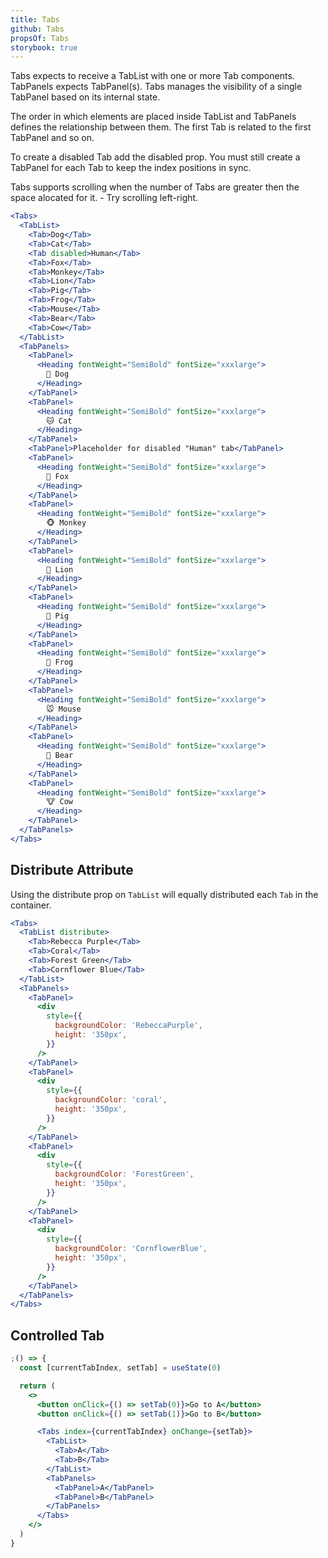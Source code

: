 ```yaml
---
title: Tabs
github: Tabs
propsOf: Tabs
storybook: true
---
```


Tabs expects to receive a TabList with one or more Tab components. TabPanels expects TabPanel(s). Tabs manages the visibility of a single TabPanel based on its internal state.

The order in which elements are placed inside TabList and TabPanels defines the relationship between them. The first Tab is related to the first TabPanel and so on.

To create a disabled Tab add the disabled prop. You must still create a TabPanel for each Tab to keep the index positions in sync.

Tabs supports scrolling when the number of Tabs are greater then the space alocated for it. - Try scrolling left-right.

```jsx
<Tabs>
  <TabList>
    <Tab>Dog</Tab>
    <Tab>Cat</Tab>
    <Tab disabled>Human</Tab>
    <Tab>Fox</Tab>
    <Tab>Monkey</Tab>
    <Tab>Lion</Tab>
    <Tab>Pig</Tab>
    <Tab>Frog</Tab>
    <Tab>Mouse</Tab>
    <Tab>Bear</Tab>
    <Tab>Cow</Tab>
  </TabList>
  <TabPanels>
    <TabPanel>
      <Heading fontWeight="SemiBold" fontSize="xxxlarge">
        🐶 Dog
      </Heading>
    </TabPanel>
    <TabPanel>
      <Heading fontWeight="SemiBold" fontSize="xxxlarge">
        🐱 Cat
      </Heading>
    </TabPanel>
    <TabPanel>Placeholder for disabled "Human" tab</TabPanel>
    <TabPanel>
      <Heading fontWeight="SemiBold" fontSize="xxxlarge">
        🦊 Fox
      </Heading>
    </TabPanel>
    <TabPanel>
      <Heading fontWeight="SemiBold" fontSize="xxxlarge">
        🐵 Monkey
      </Heading>
    </TabPanel>
    <TabPanel>
      <Heading fontWeight="SemiBold" fontSize="xxxlarge">
        🦁 Lion
      </Heading>
    </TabPanel>
    <TabPanel>
      <Heading fontWeight="SemiBold" fontSize="xxxlarge">
        🐷 Pig
      </Heading>
    </TabPanel>
    <TabPanel>
      <Heading fontWeight="SemiBold" fontSize="xxxlarge">
        🐸 Frog
      </Heading>
    </TabPanel>
    <TabPanel>
      <Heading fontWeight="SemiBold" fontSize="xxxlarge">
        🐭 Mouse
      </Heading>
    </TabPanel>
    <TabPanel>
      <Heading fontWeight="SemiBold" fontSize="xxxlarge">
        🐻 Bear
      </Heading>
    </TabPanel>
    <TabPanel>
      <Heading fontWeight="SemiBold" fontSize="xxxlarge">
        🐮 Cow
      </Heading>
    </TabPanel>
  </TabPanels>
</Tabs>
```

## Distribute Attribute

Using the distribute prop on `TabList` will equally distributed each `Tab` in the container.

```jsx
<Tabs>
  <TabList distribute>
    <Tab>Rebecca Purple</Tab>
    <Tab>Coral</Tab>
    <Tab>Forest Green</Tab>
    <Tab>Cornflower Blue</Tab>
  </TabList>
  <TabPanels>
    <TabPanel>
      <div
        style={{
          backgroundColor: 'RebeccaPurple',
          height: '350px',
        }}
      />
    </TabPanel>
    <TabPanel>
      <div
        style={{
          backgroundColor: 'coral',
          height: '350px',
        }}
      />
    </TabPanel>
    <TabPanel>
      <div
        style={{
          backgroundColor: 'ForestGreen',
          height: '350px',
        }}
      />
    </TabPanel>
    <TabPanel>
      <div
        style={{
          backgroundColor: 'CornflowerBlue',
          height: '350px',
        }}
      />
    </TabPanel>
  </TabPanels>
</Tabs>
```

## Controlled Tab

```jsx
;() => {
  const [currentTabIndex, setTab] = useState(0)

  return (
    <>
      <button onClick={() => setTab(0)}>Go to A</button>
      <button onClick={() => setTab(1)}>Go to B</button>

      <Tabs index={currentTabIndex} onChange={setTab}>
        <TabList>
          <Tab>A</Tab>
          <Tab>B</Tab>
        </TabList>
        <TabPanels>
          <TabPanel>A</TabPanel>
          <TabPanel>B</TabPanel>
        </TabPanels>
      </Tabs>
    </>
  )
}
```
